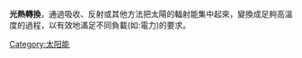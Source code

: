 {{Distinguish|光電轉換}}
{{expand|time=2014-03-07T12:28:49+00:00}}
{{unreferenced|time=2014-03-07T12:28:49+00:00}}
'''光熱轉換'''，通過吸收、反射或其他方法把太陽的輻射能集中起來，變換成足夠高溫度的過程，以有效地滿足不同負載(如:電力)的要求。

[[Category:太阳能|Category:太阳能]]